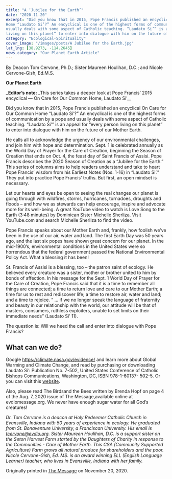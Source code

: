 ```yaml
---
title: "A ‘Jubilee for the Earth’"
date: "2020-11-20"
excerpt: "Did you know that in 2015, Pope Francis published an encyclical On Care for Our Common
Home “Laudato Si’?” An encyclical is one of the highest forms of communication by a pope and
usually deals with some aspect of Catholic teaching. “Laudato Si’” is an appeal for “every person
living on this planet” to enter into dialogue with him on the future of our Mother Earth."
category: "Ecological-Spirituality"
cover_image: "/images/posts/A Jubilee for the Earth.jpg"
lat_lng: [38.9273, -114.2645]
news_category: "Our Planet Earth Article"
---
```


By Deacon Tom Cervone, Ph.D.; Sister Maureen Houlihan, D.C.; and Nicole Cervone-Gish, Ed.M.S.

**Our Planet Earth**

**\_Editor’s note:** \_This series takes a deeper look at Pope Francis’ 2015 encyclical ― On Care for
Our Common Home, Laudato Si’\_\_

Did you know that in 2015, Pope Francis published an encyclical On Care for Our Common
Home “Laudato Si’?” An encyclical is one of the highest forms of communication by a pope and
usually deals with some aspect of Catholic teaching. “Laudato Si’” is an appeal for “every person
living on this planet” to enter into dialogue with him on the future of our Mother Earth.

He calls all to acknowledge the urgency of our environmental challenges, and join him with hope
and determination. Sept. 1 is celebrated annually as the World Day of Prayer for the Care of
Creation, beginning the Season of Creation that ends on Oct. 4, the feast day of Saint Francis of
Assisi. Pope Francis describes the 2020 Season of Creation as a “Jubilee for the Earth.”
This series of columns aims to help readers understand and take to heart Pope Francis’ wisdom
from his Earliest Notes (Nos. 1-16) in “Laudato Si’.” They put into practice Pope Francis’ truths.
But first, an open mindset is necessary.

Let our hearts and eyes be open to seeing the real changes our planet is going through with
wildfires, storms, hurricanes, tornadoes, droughts and floods – and how we as stewards can help
encourage, inspire and advocate more for its well-being. A great YouTube video to watch is
Love Song to the Earth (3:48 minutes) by Dominican Sister Michelle Sherliza. Visit
YouTube.com and search Michelle Sherliza to find the video.

Pope Francis speaks about our Mother Earth and, frankly, how foolish we’ve been in the use of
our air, water and land. The first Earth Day was 50 years ago, and the last six popes have shown
great concern for our planet. In the mid-1900’s, environmental conditions in the United States
were so horrendous that the federal government passed the National Environmental Policy Act.
What a blessing it has been!

St. Francis of Assisi is a blessing, too – the patron saint of ecology. He believed every creature
was a sister, mother or brother united to him by bonds of affection. In his message for the Sept. 1
World Day of Prayer for the Care of Creation, Pope Francis said that it is a time to remember all
things are connected; a time to return love and care to our Mother Earth; a time for us to rest and
rediscover life; a time to restore air, water and land; and a time to rejoice. “ … if we no longer
speak the language of fraternity and beauty in our relationship with the world, our attitude will be
that of masters, consumers, ruthless exploiters, unable to set limits on their immediate needs”
(Laudato Si’ 11).

The question is: Will we heed the call and enter into dialogue with Pope Francis?

## What can we do?

Google https://climate.nasa.gov/evidence/ and learn more about Global Warming and Climate
Change, and read by purchasing or downloading Laudato Si’: Publication No. 7-502, United
States Conference of Catholic Bishops Communications, Washington, DC, ISBN 978-1-60137-
502-5. Or you can visit this [website](http://www.usccb.org/about/leadership/holy-see/francis/pope-francis-encyclical-laudato-si-on-environment.cfm).

Also, please read The Birdsand the Bees written by Brenda Hopf on page 4 of the Aug. 7, 2020 issue
of The Message,available online at evdiomessage.org. We never have enough sugar water for all God’s
creatures!

_Dr. Tom Cervone is a deacon at Holy Redeemer Catholic Church in Evansville, Indiana with 50
years of experience in ecology. He graduated from St. Bonaventure University, a Franciscan
University. His email is tcervone@evdio.org. Sister Maureen Houlihan, D.C. is a support sister
on the Seton Harvest Farm started by the Daughters of Charity in response to the Communities -
Care of Mother Earth. This CSA (Community Supported Agriculture) Farm grows all natural
produce for shareholders and the poor. Nicole Cervone-Gish, Ed. MS. is an award winning ELL
(English Language Learner) teacher, who lives in Evansville, Indiana with her family._

Originally printed in [The Message](evdiomessage.org) on November 20, 2020.
